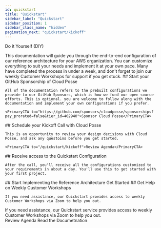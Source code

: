 ```yaml
---
id: quickstart
title: "Quickstart"
sidebar_label: "Quickstart"
sidebar_position: 1
sidebar_class_name: "hidden"
pagination_next: "quickstart/kickoff"
---
```


<PillBox>Do it Yourself (DIY)</PillBox>

<Intro>
This documentation will guide you through the end-to-end configuration of our reference architecture for your AWS organization. You can customize everything to suit your needs and implement it at your own pace. Many have completed the process in under a week, and don't forget to join our weekly Customer Workshops for support if you get stuck.
</Intro>

<Steps>
  <Step>
    ## <StepNumber/> Start your GitHub Sponsorship of Cloud Posse

    All of the documentation refers to the prebuilt configurations we provide to our GitHub Sponsors, which is how we fund our open source efforts. This is optional. you are welcome to follow along with the documentation and implement your own configurations if you prefer.

    <PrimaryCTA to="https://github.com/sponsors/cloudposse/sponsorships?pay_prorated=false&tier_id=402940">Sponsor Cloud Posse</PrimaryCTA>
  </Step>

  <Step>
    ## <StepNumber/> Schedule your Kickoff Call with Cloud Posse

    This is an opportunity to review your design decisions with Cloud Posse, and ask any questoins before you get started.

    <PrimaryCTA to="/quickstart/kickoff">Review Agenda</PrimaryCTA>
  </Step>

  <Step>
    ## <StepNumber/> Receive access to the Quickstart Configuration

    After the call, you'll receive all the configurations customized to your requirements in about a day. You'll use this to get started with your first project.

  </Step>

  <Step>
    ## <StepNumber/> Start Implementing the Reference Architecture
    <PrimaryCTA to="/layers/foundation">Get Started</PrimaryCTA>
  </Step>

  <Step>
    ## <StepNumber/> Get Help on Weekly Customer Workshops

    If you need assistance, our Quickstart provides access to weekly Customer Workshops via Zoom to help you out.
  </Step>



</Steps>

<ActionCard title="Prepare for your Kick Off Call">
  If you need assistance, our Quickstart service provides access to weekly Customer Workshops via Zoom to help you out.
  <div>
    <PrimaryCTA to="/quickstart/kickoff">Review Agenda</PrimaryCTA>
    <SecondaryCTA to="/layers/foundation">Read the Documetnation</SecondaryCTA>
  </div>
</ActionCard>
